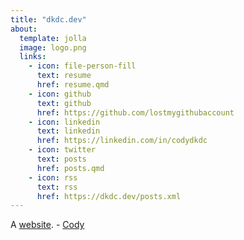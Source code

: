```yaml
---
title: "dkdc.dev"
about:
  template: jolla
  image: logo.png
  links:
    - icon: file-person-fill
      text: resume
      href: resume.qmd
    - icon: github
      text: github
      href: https://github.com/lostmygithubaccount
    - icon: linkedin
      text: linkedin
      href: https://linkedin.com/in/codydkdc
    - icon: twitter
      text: posts
      href: posts.qmd
    - icon: rss
      text: rss
      href: https://dkdc.dev/posts.xml
---
```


A [website](about.qmd#website). - [Cody](about.qmd#me)
